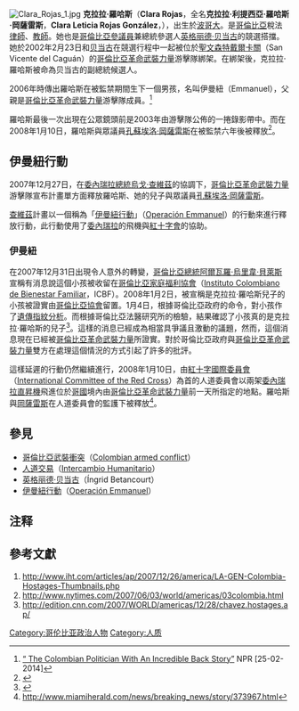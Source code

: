 {{Link style|time=2015-12-13T12:32:55+00:00}}
[[File:Clara_Rojas_1.jpg|thumb]]
'''克拉拉·羅哈斯'''（'''Clara Rojas'''，全名'''克拉拉·利提西亞·羅哈斯·岡薩雷斯'''，'''Clara Leticia Rojas González'''，{{bd|1964年|12月20日|catIdx=}}），出生於[[波哥大|波哥大]]。是[[哥倫比亞|哥倫比亞]]稅法[[律師|律師]]、[[教師|教師]]。她也是[[哥倫比亞|哥倫比亞]][[哥倫比亞參議會|參議員]]兼總統參選人[[英格丽德·贝当古|英格丽德·贝当古]]的競選搭擋。她於2002年2月23日和[[英格丽德·贝当古|贝当古]]在競選行程中一起被位於[[聖文森特戴爾卡關|聖文森特戴爾卡關]]（San Vicente del Caguán）的[[哥倫比亞革命武裝力量|哥倫比亞革命武裝力量]]游擊隊綁架。在綁架後，克拉拉·羅哈斯被命為贝当古的副總統候選人。

2006年時傳出羅哈斯在被監禁期間生下一個男孩，名叫伊曼紐（Emmanuel），父親是[[哥倫比亞革命武裝力量|哥倫比亞革命武裝力量]]游擊隊成員。<ref>[https://www.npr.org/sections/parallels/2014/02/25/282502247/the-colombian-politician-with-an-incredible-back-story “ The Colombian Politician With An Incredible Back Story”] {{Wayback|url=https://www.npr.org/sections/parallels/2014/02/25/282502247/the-colombian-politician-with-an-incredible-back-story |date=20191014145156 }} NPR [25-02-2014]</ref>

羅哈斯最後一次出現在公眾鏡頭前是2003年由游擊隊公佈的一捲錄影帶中。而在2008年1月10日，羅哈斯與眾議員[[孔蘇埃洛·岡薩雷斯|孔蘇埃洛·岡薩雷斯]]在被監禁六年後被釋放<ref>{{Cite web |url=http://news.yahoo.com/s/ap/20080110/ap_on_re_la_am_ca/venezuela_colombia_hostages |title=存档副本 |accessdate=2008-01-10 |archive-date=2008-01-15 |archive-url=https://web.archive.org/web/20080115030403/http://news.yahoo.com/s/ap/20080110/ap_on_re_la_am_ca/venezuela_colombia_hostages |dead-url=no }}</ref>。

==伊曼紐行動==
{{main|伊曼紐行動|:en:Operation Emmanuel}}
2007年12月27日，在[[委內瑞拉總統|委內瑞拉總統]][[烏戈·查維茲|烏戈·查維茲]]的協調下，[[哥倫比亞革命武裝力量|哥倫比亞革命武裝力量]]游擊隊宣布計畫單方面釋放羅哈斯、她的兒子與眾議員[[孔蘇埃洛·岡薩雷斯|孔蘇埃洛·岡薩雷斯]]。

[[烏戈·查維茲|查維茲]]計畫以一個稱為「[[伊曼紐行動|伊曼紐行動]]」（[[:en:Operation_Emmanuel|Operación Emmanuel]]）的行動來進行釋放行動，此行動使用了[[委內瑞拉|委內瑞拉]]的飛機與[[紅十字會|紅十字會]]的協助。

===伊曼紐===
在2007年12月31日出現令人意外的轉變，[[哥倫比亞總統|哥倫比亞總統]][[阿爾瓦羅·烏里韋·貝萊斯|阿爾瓦羅·烏里韋·貝萊斯]]宣稱有消息說這個小孩被收留在[[哥倫比亞家庭福利協會|哥倫比亞家庭福利協會]]（[[:es:ICBF|Instituto Colombiano de Bienestar Familiar]]，ICBF）。2008年1月2日，被宣稱是克拉拉·羅哈斯兒子的小孩被證實由[[哥倫比亞家庭福利協會|哥倫比亞協會]]留置。1月4日，根據哥倫比亞政府的命令，對小孩作了[[遺傳指紋分析|遺傳指紋分析]]。而根據哥倫比亞法醫研究所的檢驗，結果確認了小孩真的是克拉拉·羅哈斯的兒子<ref>{{cite web |url=http://www.eltiempo.com/politica/2008-01-04/ARTICULO-WEB-NOTA_INTERIOR-3882852.html |title=存档副本 |accessdate=2008-01-04 |deadurl=yes |archiveurl=https://web.archive.org/web/20080706210942/http://www.eltiempo.com/politica/2008-01-04/ARTICULO-WEB-NOTA_INTERIOR-3882852.html |archivedate=2008-07-06 }}</ref>。這樣的消息已經成為相當具爭議且激動的議題，然而，這個消息現在已經被[[哥倫比亞革命武裝力量|哥倫比亞革命武裝力量]]所證實。對於哥倫比亞政府與[[哥倫比亞革命武裝力量|哥倫比亞革命武裝力量]]雙方在處理這個情況的方式引起了許多的批評。

這樣延遲的行動仍然繼續進行，2008年1月10日，由[[紅十字國際委員會|紅十字國際委員會]]（[[:en:International_Committee_of_the_Red_Cross|International Committee of the Red Cross]]）為首的人道委員會以兩架[[委內瑞拉|委內瑞拉]][[直昇機|直昇機]]飛進位於[[哥倫比亞|哥國]]境內由[[哥倫比亞革命武裝力量|哥倫比亞革命武裝力量]]前一天所指定的地點。羅哈斯與[[孔蘇埃洛·岡薩雷斯|岡薩雷斯]]在人道委員會的監護下被釋放<ref>http://www.miamiherald.com/news/breaking_news/story/373967.html</ref>。

==參見==
*[[哥倫比亞武裝衝突|哥倫比亞武裝衝突]]（[[:en:Colombian_armed_conflict_(1964–present)|Colombian armed conflict]]）
*[[人道交易|人道交易]]（[[:en:Humanitarian_exchange|Intercambio Humanitario]]）
*[[英格丽德·贝当古|英格丽德·贝当古]]（Íngrid Betancourt）
*[[伊曼紐行動|伊曼紐行動]]（[[:en:Operation_Emmanuel|Operación Emmanuel]]）

== 注释 ==

{{Reflist|2}}

==參考文獻==
# http://www.iht.com/articles/ap/2007/12/26/america/LA-GEN-Colombia-Hostages-Thumbnails.php {{Wayback|url=http://www.iht.com/articles/ap/2007/12/26/america/LA-GEN-Colombia-Hostages-Thumbnails.php |date=20080117234707 }}
# http://www.nytimes.com/2007/06/03/world/americas/03colombia.html {{Wayback|url=http://www.nytimes.com/2007/06/03/world/americas/03colombia.html |date=20190720012423 }}
# http://edition.cnn.com/2007/WORLD/americas/12/28/chavez.hostages.ap/ {{Wayback|url=http://edition.cnn.com/2007/WORLD/americas/12/28/chavez.hostages.ap/ |date=20080108062137 }}

{{Authority control}}
{{DEFAULTSORT:Rojas, Clara}}

[[Category:哥伦比亚政治人物|Category:哥伦比亚政治人物]]
[[Category:人质|Category:人质]]